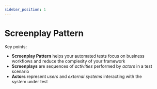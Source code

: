 ```yaml
---
sidebar_position: 1
---
```


# Screenplay Pattern

Key points:
- **Screenplay Pattern** helps your automated tests focus on business workflows and reduce the complexity of your framework
- **Screenplays** are sequences of _activities_ performed by _actors_ in a test scenario
- **Actors** represent _users_ and _external systems_ interacting with the system under test

<ArticleComingSoon />

